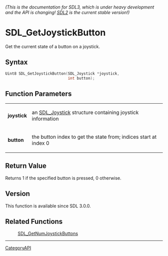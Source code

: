 ====== (This is the documentation for SDL3, which is under heavy development and the API is changing! [https://wiki.libsdl.org/ SDL2] is the current stable version!) ======
= SDL_GetJoystickButton =

Get the current state of a button on a joystick.

== Syntax ==

<syntaxhighlight lang='c'>
Uint8 SDL_GetJoystickButton(SDL_Joystick *joystick,
                            int button);
</syntaxhighlight>

== Function Parameters ==

{|
|'''joystick'''
|an [[SDL_Joystick]] structure containing joystick information
|-
|'''button'''
|the button index to get the state from; indices start at index 0
|}

== Return Value ==

Returns 1 if the specified button is pressed, 0 otherwise.

== Version ==

This function is available since SDL 3.0.0.

== Related Functions ==

:[[SDL_GetNumJoystickButtons]]

----
[[CategoryAPI]]


